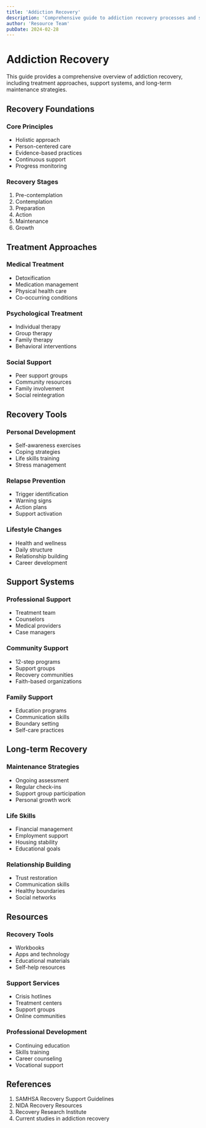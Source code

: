 ```yaml
---
title: 'Addiction Recovery'
description: 'Comprehensive guide to addiction recovery processes and support systems'
author: 'Resource Team'
pubDate: 2024-02-28
---
```


# Addiction Recovery

This guide provides a comprehensive overview of addiction recovery, including treatment approaches, support systems, and long-term maintenance strategies.

## Recovery Foundations

### Core Principles

- Holistic approach
- Person-centered care
- Evidence-based practices
- Continuous support
- Progress monitoring

### Recovery Stages

1. Pre-contemplation
2. Contemplation
3. Preparation
4. Action
5. Maintenance
6. Growth

## Treatment Approaches

### Medical Treatment

- Detoxification
- Medication management
- Physical health care
- Co-occurring conditions

### Psychological Treatment

- Individual therapy
- Group therapy
- Family therapy
- Behavioral interventions

### Social Support

- Peer support groups
- Community resources
- Family involvement
- Social reintegration

## Recovery Tools

### Personal Development

- Self-awareness exercises
- Coping strategies
- Life skills training
- Stress management

### Relapse Prevention

- Trigger identification
- Warning signs
- Action plans
- Support activation

### Lifestyle Changes

- Health and wellness
- Daily structure
- Relationship building
- Career development

## Support Systems

### Professional Support

- Treatment team
- Counselors
- Medical providers
- Case managers

### Community Support

- 12-step programs
- Support groups
- Recovery communities
- Faith-based organizations

### Family Support

- Education programs
- Communication skills
- Boundary setting
- Self-care practices

## Long-term Recovery

### Maintenance Strategies

- Ongoing assessment
- Regular check-ins
- Support group participation
- Personal growth work

### Life Skills

- Financial management
- Employment support
- Housing stability
- Educational goals

### Relationship Building

- Trust restoration
- Communication skills
- Healthy boundaries
- Social networks

## Resources

### Recovery Tools

- Workbooks
- Apps and technology
- Educational materials
- Self-help resources

### Support Services

- Crisis hotlines
- Treatment centers
- Support groups
- Online communities

### Professional Development

- Continuing education
- Skills training
- Career counseling
- Vocational support

## References

1. SAMHSA Recovery Support Guidelines
2. NIDA Recovery Resources
3. Recovery Research Institute
4. Current studies in addiction recovery
